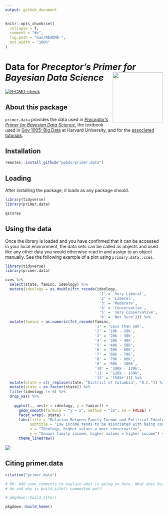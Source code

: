 ```yaml
---
output: github_document
---
```


<!-- README is generated from README.Rmd, edit ONLY this file if needed. But, after you edit it, you NEED TO KNIT IT BY HAND in order to create the new README.md, which is the thing which is actually used. -->

```r

knitr::opts_chunk$set(
  collapse = T,
  comment = "#>",
  fig.path = "man/README-",
  out.width = "100%"
)
```


# Data for *Preceptor's Primer for <br/> Bayesian Data Science* <img src="man/figures/ulysses_hex_data.png" align = "right"  width="160">

<!-- badges: start -->
[![R-CMD-check](https://github.com/PPBDS/primer.data/workflows/R-CMD-check/badge.svg)](https://github.com/PPBDS/primer.data/actions)
<!-- badges: end -->

## About this package

`primer.data` provides the data used in *[Preceptor's Primer for Bayesian Data Science](https://ppbds.github.io/primer)*, the textbook used in [Gov 1005: Big Data](https://www.davidkane.info/files/gov_1005_spring_2021.html) at Harvard University, and for the [associated tutorials](https://ppbds.github.io/primer.tutorials).

## Installation

```r
remotes::install_github("ppbds/primer.data")
```

## Loading

After installing the package, it loads as any package should.

```r
library(tidyverse) 
library(primer.data)

qscores
```

## Using the data

Once the library is loaded and you have confirmed that it can be accessed in your local environment, the data sets can be called as objects and used like any other data you would otherwise read in and assign to an object manually. See the following example of a plot using `primary.data::cces`. 

```r

library(tidyverse)
library(primer.data)

cces %>% 
  select(state, faminc, ideology) %>% 
  mutate(ideology = as.double(fct_recode(ideology, 
                                          '1' = 'Very Liberal',
                                          '2' = 'Liberal',
                                          '3' = 'Moderate',
                                          '4' = 'Conservative',
                                          '5' = 'Very Conservative',
                                          '6' = 'Not Sure'))) %>% 
  mutate(faminc = as.numeric(fct_recode(faminc, 
                                        '1' = 'Less than 10k',
                                        '2' = '10k - 20k',
                                        '3' = '20k - 30k',
                                        '4' = '30k - 40k',
                                        '5' = '40k - 50k',
                                        '6' = '50k - 60k',
                                        '7' = '60k - 70k',
                                        '8' = '70k - 80k',
                                        '9' = '80k - 100k',
                                        '10' = '100k - 120k',
                                        '11' = '120k - 150k',
                                        '12' = '150k+'))) %>% 
  mutate(state = str_replace(state, "District of Columbia", "D.C.")) %>% 
  mutate(state = as.factor(state)) %>% 
  filter(ideology != 6) %>% 
  drop_na() %>% 
  
    ggplot(., aes(x = ideology, y = faminc)) +
      geom_smooth(formula = "y ~ x", method = "lm", se = FALSE) +
      facet_wrap(~ state) +
      labs(title = "Relation Between Family Income and Political Ideology",
           subtitle = "Low income tends to be associated with being conservative, especially in blue states",
           x = "Ideology, higher values = more conservative",
           y = "Annual family income, higher values = higher income") +
      theme_linedraw()


```

<!-- DK: We need some comments explaining what this is doing and how we can replace it. Specifically, why place the figure in man/ rather than inst/? Why can't we just have this code run and save/show the image? Hate the eval=FALSE above. -->

<img src= "man/figures/readme_plot.png" align="center">


## Citing primer.data

```r
citation("primer.data")
```


```r
# DK: Add some comments to explain what is going on here. What does build_home()
# do and why is build_site() commented out?

# pkgdown::build_site()

pkgdown::build_home()
```











